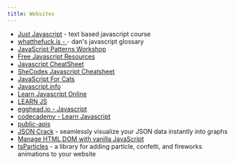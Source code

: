 ```yaml
---
title: Websites
---
```


- [Just Javascript](https://justjavascript.com/) - text based javascript course
- [whatthefuck.is - ](https://whatthefuck.is/) - dan's javascript glossary
- [JavaScript Patterns Workshop](https://javascriptpatterns.vercel.app/patterns)
- [Free Javascript Resources](https://www.java5cript.com/)
- [Javascript CheatSheet](https://htmlcheatsheet.com/js/)
- [SheCodes Javascript Cheatsheet](https://www.frontendcheatsheets.com/javascript)
- [JavaScript For Cats](http://jsforcats.com/)
- [Javascript.info](https://javascript.info/)
- [Learn Javascript Online](https://learnjavascript.online/)
- [LEARN JS](https://www.learn-js.org/)
- [egghead.io - Javascript](https://egghead.io/q/javascript)
- [codecademy - Learn Javascript](https://www.codecademy.com/learn/introduction-to-javascript)
- [public-apis](https://github.com/public-apis/public-apis)
- [JSON Crack](https://jsoncrack.com/) - seamlessly visualize your JSON data instantly into graphs
- [Manage HTML DOM with vanilla JavaScript](https://htmldom.dev/)
- [tsParticles](https://particles.js.org/) - a library for adding particle, confetti, and fireworks animations to your website
